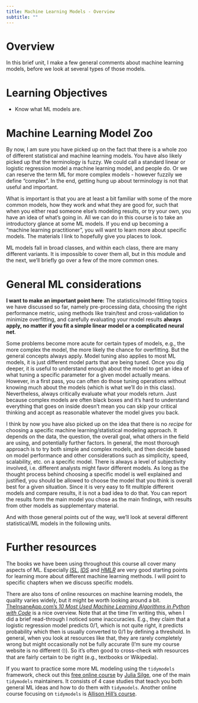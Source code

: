 ```yaml
---
title: Machine Learning Models - Overview
subtitle: ""
---
```


# Overview
In this brief unit, I make a few general comments about machine learning models, before we look at several types of those models.

# Learning Objectives
* Know what ML models are.


# Machine Learning Model Zoo

By now, I am sure you have picked up on the fact that there is a whole zoo of different statistical and machine learning models. You have also likely picked up that the terminology is fuzzy. We could call a standard linear or logistic regression model a machine learning model, and people do. Or we can reserve the term ML for more complex models - however fuzzily we define "complex". In the end, getting hung up about terminology is not that useful and important. 

What is important is that you are at least a bit familiar with some of the more common models, how they work and what they are good for, such that when you either read someone else's modeling results, or try your own, you have an idea of what's going in. All we can do in this course is to take an introductory glance at some ML models. If you end up becoming a "machine learning practitioner", you will want to learn more about specific models. The materials I link to hopefully give you places to look.

ML models fall in broad classes, and within each class, there are many different variants. It is impossible to cover them all, but in this module and the next, we'll briefly go over a few of the more common ones.


# General ML considerations

**I want to make an important point here:** The statistics/model fitting topics we have discussed so far, namely pre-processing data, choosing the right performance metric, using methods like train/test and cross-validation to minimize overfitting, and carefully evaluating your model results **always apply, no matter if you fit a simple linear model or a complicated neural net**. 

Some problems become more acute for certain types of models, e.g., the more complex the model, the more likely the chance for overfitting. But the general concepts always apply. Model tuning also applies to most ML models, it is just different model parts that are being tuned. Once you dig deeper, it is useful to understand enough about the model to get an idea of what tuning a specific parameter for a given model actually means. However, in a first pass, you can often do those tuning operations without knowing much about the models (which is what we'll do in this class). Nevertheless, always critically evaluate what your models return. Just because complex models are often black boxes and it's hard to understand everything that goes on inside doesn't mean you can skip your critical thinking and accept as reasonable whatever the model gives you back.


I think by now you have also picked up on the idea that there is no _recipe_ for choosing a specific machine learning/statistical modeling approach. It depends on the data, the question, the overall goal, what others in the field are using, and potentially further factors. In general, the most thorough approach is to try both simple and complex models, and then decide based on model performance and other considerations such as simplicity, speed, scalability, etc. on a specific model. There is always a level of subjectivity involved, i.e. different analysts might favor different models. As long as the thought process behind choosing a specific model is well explained and justified, you should be allowed to choose the model that you think is overall best for a given situation. Since it is very easy to fit multiple different models and compare results, it is not a bad idea to do that. You can report the results form the main model you chose as the main findings, with results from other models as supplementary material.

And with those general points out of the way, we'll look at several different statistical/ML models in the following units.



# Further resources


The books we have been using throughout this course all cover many aspects of ML. Especially [*ISL*](https://statlearning.com/), [*IDS*](https://rafalab.github.io/dsbook/) and [*HMLR*](https://bradleyboehmke.github.io/HOML/) are very good starting points for learning more about different machine learning methods. I will point to specific chapters when we discuss specific models.

There are also tons of online resources on machine learning models, the quality varies widely, but it might be worth looking around a bit. [TheInsaneApp.com's *10 Most Used Machine Learning Algorithms in Python with Code*](https://www.theinsaneapp.com/2021/11/machine-learning-algorithms-for-beginners.html) is a nice overview. Note that at the time I'm writing this, when I did a brief read-through I noticed some inaccuracies. E.g., they claim that a logistic regression model predicts 0/1, which is not quite right, it predicts probability which then is usually converted to 0/1 by defining a threshold. In general, when you look at resources like that, they are rarely completely wrong but might occasionally not be fully accurate (I'm sure my course website is no different 🙄). So it's often good to cross-check with resources that are fairly certain to be right (e.g., textbooks or Wikipedia). 


If you want to practice some more ML modeling using the `tidymodels` framework, check out this [free online course](https://supervised-ml-course.netlify.app/) by [Julia Silge](https://juliasilge.com/), one of the main `tidymodels` maintainers. It consists of 4 case studies that teach you both general ML ideas and how to do them with `tidymodels`. Another online course focusing on `tidymodels` is [Allison Hill's course](https://tmv.netlify.app/site/).



